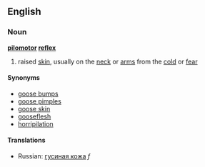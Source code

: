 ==English==
===Noun===
'''[[pilomotor]] [[reflex]]'''
#raised [[skin]], usually on the [[neck]] or [[arms]] from the [[cold]] or [[fear]]

====Synonyms====
*[[goose bumps]]
*[[goose pimples]]
*[[goose skin]]
*[[gooseflesh]]
*[[horripilation]]

====Translations====
*Russian: [[гусиная кожа]] ''f''